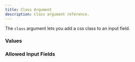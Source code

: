 ---
title: Class Argument
description: Class argument reference.
---


<InputFieldArgumentInfo type={InputFieldArgumentType.CLASS}></InputFieldArgumentInfo>

The `class` argument lets you add a css class to an input field.

### Values

<InputFieldArgumentValuesInfo type={InputFieldArgumentType.CLASS}></InputFieldArgumentValuesInfo>

### Allowed Input Fields

<InputFieldArgumentAllowedInputFields type={InputFieldArgumentType.CLASS}></InputFieldArgumentAllowedInputFields>